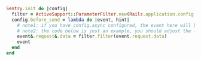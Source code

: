 ```ruby
Sentry.init do |config|
  filter = ActiveSupport::ParameterFilter.new(Rails.application.config.filter_parameters)
  config.before_send = lambda do |event, hint|
    # note1: if you have config.async configured, the event here will be a Hash instead of an Event object
    # note2: the code below is just an example, you should adjust the logic based on your needs
    event&.request&.data = filter.filter(event.request.data)
    event
  end
end
```

